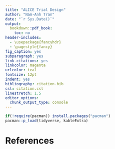 ---
title: "ALICE Trial Design"
author: "Nam-Anh Tran"
date: "`r Sys.Date()`"
output:
  bookdown::pdf_book:
    toc: no
header-includes:
  - \usepackage{fancyhdr}
  - \pagestyle{fancy}
fig_caption: yes
subparagraph: yes
link-citations: yes
linkcolor: magenta
urlcolor: teal
fontsize: 12pt
indent: yes
bibliography: citation.bib
csl: citation.csl
linestretch: 1.5
editor_options: 
  chunk_output_type: console
---

\setlength\headheight{15pt}
\newcommand{\V}[1]{\boldsymbol{#1}}





```{r, warning=FALSE, error=FALSE, message=FALSE}
if(!require(pacman)) install.packages("pacman")
pacman::p_load(tidyverse, kableExtra)


```






<!-- ========================================================================== -->

\newpage

# References {.unnumbered}